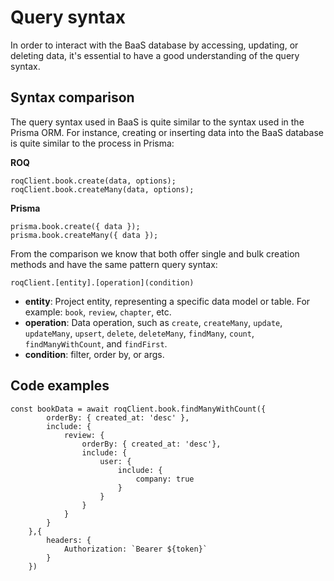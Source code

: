 # Query syntax

In order to interact with the BaaS database by accessing, updating, or deleting data, it's essential to have a good understanding of the query syntax. 


## Syntax comparison 

The query syntax used in BaaS is quite similar to the syntax used in the Prisma ORM. For instance, creating or inserting data into the BaaS database is quite similar to the process in Prisma:

**ROQ**

```tsx filename="ROQ Query"
roqClient.book.create(data, options);
roqClient.book.createMany(data, options);
```
**Prisma**

```tsx
prisma.book.create({ data });
prisma.book.createMany({ data });
```

From the comparison we know that both offer single and bulk creation methods and have the same pattern query syntax:

```shell
roqClient.[entity].[operation](condition)
```

- **entity**: Project entity, representing a specific data model or table. For example: `book`, `review`, `chapter`, etc.
- **operation**: Data operation, such as `create`, `createMany`, `update`, `updateMany`, `upsert`, `delete`, `deleteMany`, `findMany`, `count`, `findManyWithCount`, and `findFirst`.
- **condition**: filter, order by, or args.

## Code examples

```tsx
const bookData = await roqClient.book.findManyWithCount({
		orderBy: { created_at: 'desc' },
		include: {
			review: {
				orderBy: { created_at: 'desc'},
				include: {
					user: {
						include: {
							company: true
						}
					}
				}
			}
		}
	},{
		headers: {
			Authorization: `Bearer ${token}`
		}
	})	
```